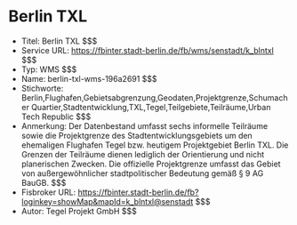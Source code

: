# Berlin TXL
- Titel: Berlin TXL $$$
- Service URL: https://fbinter.stadt-berlin.de/fb/wms/senstadt/k_blntxl $$$
- Typ: WMS $$$
- Name: berlin-txl-wms-196a2691 $$$
- Stichworte: Berlin,Flughafen,Gebietsabgrenzung,Geodaten,Projektgrenze,Schumacher Quartier,Stadtentwicklung,TXL,Tegel,Teilgebiete,Teilräume,Urban Tech Republic $$$
- Anmerkung: Der Datenbestand umfasst sechs informelle Teilräume sowie die Projektgrenze des Stadtentwicklungsgebiets um den ehemaligen Flughafen Tegel bzw. heutigem Projektgebiet Berlin TXL. Die Grenzen der Teilräume dienen lediglich der Orientierung und nicht planerischen Zwecken. 
Die offizielle Projektgrenze umfasst das Gebiet von außergewöhnlicher stadtpolitischer Bedeutung gemäß § 9 AG BauGB. $$$
- Fisbroker URL: https://fbinter.stadt-berlin.de/fb?loginkey=showMap&mapId=k_blntxl@senstadt $$$
- Autor: Tegel Projekt GmbH $$$
